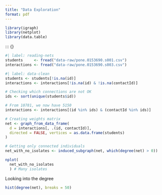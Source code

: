 ```yaml
---
title: "Data Exploration"
format: pdf
---
```


```r
library(igraph)
library(netplot)
library(data.table)
```

::: {}

```r
#| label: reading-nets
students     <- fread("data-raw/pone.0153690.s001.csv")
interactions <- fread("data-raw/pone.0153690.s003.csv")
```

```r
#| label: data-clean
students <- students[!is.na(id)]
interactions <- interactions[!is.na(id) & !is.na(contactId)]
```


```r
# Checking which connections are not OK
ids <- sort(unique(students$id))

# From 10781, we now have 5150
interactions <- interactions[(id %in% ids) & (contactId %in% ids)]

# Creating weights matrix
net <- graph_from_data_frame(
  d = interactions[, .(id, contactId)],
  directed = FALSE, vertices = as.data.frame(students)
)

# Getting only connected individuals
net_with_no_isolates <- induced_subgraph(net, which(degree(net) > 0))

nplot(
  net_with_no_isolates
  ) # Many isolates
```

Looking into the degree

```r
hist(degree(net), breaks = 50)
```

